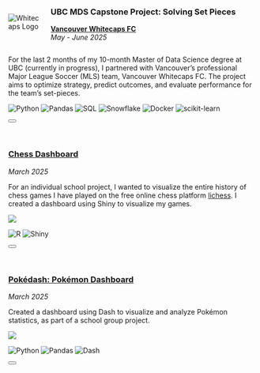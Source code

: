 ::: {.cell .hover-box}
:::{.row style="display: flex; justify-content: center; align-items: center;"}
:::{.column width=10%}
<img alt="Whitecaps Logo" src="../img/whitecaps-logo.png" style="max-width: 100%; height: auto;">
:::

:::{.column width=1%}
<!-- empty column to create gap -->
:::

:::{.column width=80%}
### UBC MDS Capstone Project: Solving Set Pieces
[**Vancouver Whitecaps FC**](https://www.whitecapsfc.com/) \
_May - June 2025_
:::
:::

<div id="proj1-content" class="collapse">
For the last 2 months of my 10-month Master of Data Science degree at UBC (currently in progress), I partnered with Vancouver's professional Major League Soccer (MLS) team, Vancouver Whitecaps FC. The project aims to optimize strategy, predict outcomes, and evaluate performance for the team's set-pieces.

![Python](https://img.shields.io/badge/Python-FFD43B?style=for-the-badge&logo=python&logoColor=blue)
![Pandas](https://img.shields.io/badge/Pandas-2C2D72?style=for-the-badge&logo=pandas&logoColor=white)
![SQL](https://img.shields.io/badge/SQL-black?style=for-the-badge&)
![Snowflake](https://img.shields.io/badge/Snowflake-00A1D9?style=for-the-badge&logo=snowflake&logoColor=white)
![Docker](https://img.shields.io/badge/Docker-2CA5E0?style=for-the-badge&logo=docker&logoColor=white)
![scikit-learn](https://img.shields.io/badge/scikit_learn-F7931E?style=for-the-badge&logo=scikit-learn&logoColor=white)
</div>

<button class="btn btn-primary toggle-collapse" data-bs-toggle="collapse" data-bs-target="#proj1-content"></button>
:::

&nbsp;

::: {.cell .hover-box}
### [Chess Dashboard](https://github.com/nvarabioff/chess-dashboard)
_March 2025_

<div id="proj2-content" class="collapse">
For an individual school project, I wanted to visualize the entire history of chess games I have played on the free online chess platform [lichess](https://lichess.org/). I created a dashboard using Shiny to visualize my games.

![](../img/chess-db.gif)

![R](https://img.shields.io/badge/R-276DC3?style=for-the-badge&logo=r&logoColor=white)
![Shiny](https://img.shields.io/badge/Shiny-276DC3?style=for-the-badge&logo=shiny&logoColor=white)
</div>

<button class="btn btn-primary toggle-collapse" data-bs-toggle="collapse" data-bs-target="#proj2-content"></button>
:::

&nbsp;

::: {.cell .hover-box}
### [Pokédash: Pokémon Dashboard](https://github.com/nvarabioff/pokemon-dashboard)
_March 2025_

<div id="proj3-content" class="collapse">
Created a dashboard using Dash to visualize and analyze Pokémon statistics, as part of a school group project.

![](../img/demo.gif)

![Python](https://img.shields.io/badge/Python-FFD43B?style=for-the-badge&logo=python&logoColor=blue)
![Pandas](https://img.shields.io/badge/Pandas-2C2D72?style=for-the-badge&logo=pandas&logoColor=white)
![Dash](https://img.shields.io/badge/Plotly_Dash-F2F4F9?style=for-the-badge&logo=plotly&logoColor=black)
</div>

<button class="btn btn-primary toggle-collapse" data-bs-toggle="collapse" data-bs-target="#proj3-content"></button>
:::